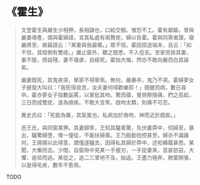 # 《霍生》

> 文登霍生與嚴生少相狎，長相謔也，口給交御。惟恐不工。霍有鄰嫗，曾與嚴妻導產，偶與霍婦語，言其私處有兩贅疣，婦以告霍。霍與同黨者謀，窺嚴將至，故竊語云：「某妻與我最暱。」眾不信。霍因捏造端末，且云：「如不信，其陰側有雙疣。」嚴止窗外，聽之既悉，不入徑去。至家苦掠其妻，妻不服，搒益殘，妻不堪虐，自經死。霍始大悔，然亦不敢向嚴而白其誣矣。
>
> 嚴妻既死，其鬼夜哭，舉家不得寧焉。無何，嚴暴卒，鬼乃不哭。霍婦夢女子披發大叫曰：「我死得良苦，汝夫妻何得歡樂耶！」既醒而病，數日尋卒。霍亦夢女子指數詬罵，以掌批其吻。驚而寤，覺唇際隱痛，捫之高起，三日而成雙疣，遂為痼疾。不敢大言笑，啟吻太驟，則痛不可忍。
>
> 異史氏曰：「死能為厲，其氣冤也。私病加於唇吻，神而近於戲矣。」
>
> 邑王氏，與同窗某狎。其妻歸寧，王知其驢善驚，先伏叢莽中，伺婦至，暴出，驢驚婦墮，惟一僮從，不能扶婦乘。王乃殷勤抱控甚至，婦亦不識誰何。王揚揚以此得意，謂僮逐驢去，因得私其婦於莽中，述衵褲履甚悉。某聞，大慚而去。少間，自窗隙中見某一手握刃，一手捉妻來，意甚怒惡。大懼，逾垣而逃。某從之，追二三里地不及，始返。王盡力極奔，肺葉開張，以是得吼疾，數年不愈焉。

TODO

